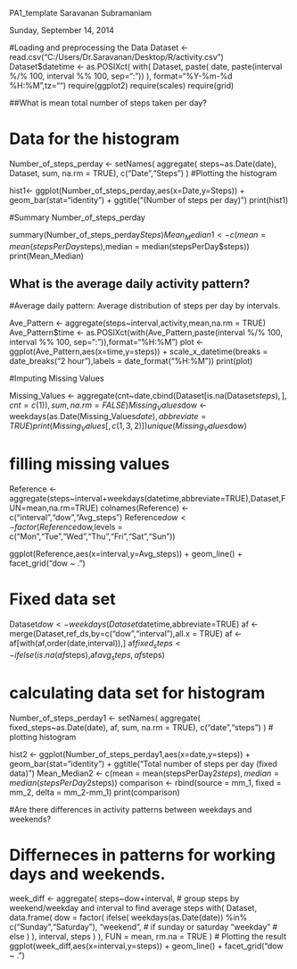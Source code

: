 PA1_template
Saravanan Subramaniam

Sunday, September 14, 2014

#Loading and preprocessing the Data
Dataset <- read.csv("C:/Users/Dr.Saravanan/Desktop/R/activity.csv")
Dataset$datetime <- as.POSIXct(
  with(
    Dataset,
    paste(
      date,
      paste(interval %/% 100, interval %% 100, sep=":"))
  ),
  format="%Y-%m-%d %H:%M",tz="")
require(ggplot2)
require(scales)
require(grid)

##What is mean total number of steps taken per day?

# Data for the histogram

Number_of_steps_perday <- setNames(
  aggregate(
    steps~as.Date(date),
    Dataset,
    sum,
    na.rm = TRUE),
  c("Date","Steps")
)
#Plotting the histogram

hist1<- ggplot(Number_of_steps_perday,aes(x=Date,y=Steps)) + 
  geom_bar(stat="identity") + 
  ggtitle("(Number of steps per day)")
print(hist1)

#Summary Number_of_steps_perday 

summary(Number_of_steps_perday$Steps)
Mean_Median1 <- c(mean = mean(stepsPerDay$steps),median = median(stepsPerDay$steps))
print(Mean_Median)

## What is the average daily activity pattern?

#Average daily pattern: Average distribution of steps per day by intervals.

Ave_Pattern <- aggregate(steps~interval,activity,mean,na.rm = TRUE)
Ave_Pattern$time <- as.POSIXct(with(Ave_Pattern,paste(interval %/% 100, interval %% 100, sep=":")),format="%H:%M")
plot <- ggplot(Ave_Pattern,aes(x=time,y=steps))  + 
  scale_x_datetime(breaks = date_breaks("2 hour"),labels = date_format("%H:%M"))
print(plot)

#Imputing Missing Values

Missing_Values <- aggregate(cnt~date,cbind(Dataset[is.na(Dataset$steps),],cnt=c(1)),sum,na.rm = FALSE)
Missing_Values$dow <- weekdays(as.Date(Missing_Values$date),abbreviate=TRUE)
print(Missing_Values[,c(1,3,2)])
unique(Missing_Values$dow)

# filling missing values 

Reference <- aggregate(steps~interval+weekdays(datetime,abbreviate=TRUE),Dataset,FUN=mean,na.rm=TRUE)
colnames(Reference) <- c("interval","dow","Avg_steps")
Reference$dow <- factor(Reference$dow,levels = c("Mon","Tue","Wed","Thu","Fri","Sat","Sun"))

ggplot(Reference,aes(x=interval,y=Avg_steps)) + geom_line() + facet_grid("dow ~ .")

# Fixed data set

Dataset$dow <- weekdays(Dataset$datetime,abbreviate=TRUE)
af <- merge(Dataset,ref_ds,by=c("dow","interval"),all.x = TRUE)
af <- af[with(af,order(date,interval)),]
af$fixed_steps <- ifelse(is.na(af$steps),af$avg_steps,af$steps)

# calculating data set for histogram

Number_of_steps_perday1 <- setNames(
  aggregate(
    fixed_steps~as.Date(date),
    af,
    sum,
    na.rm = TRUE),
  c("date","steps")
)
# plotting histogram

hist2 <- ggplot(Number_of_steps_perday1,aes(x=date,y=steps)) + 
  geom_bar(stat="identity") + 
  ggtitle("Total number of steps per day (fixed data)")
Mean_Median2 <- c(mean = mean(stepsPerDay2$steps),median = median(stepsPerDay2$steps))
comparison <- rbind(source = mm_1, fixed = mm_2, delta = mm_2-mm_1)
print(comparison)

#Are there differences in activity patterns between weekdays and weekends?

# Differneces in patterns for working days and weekends.

week_diff <- aggregate(
  steps~dow+interval,  # group steps by weekend/weekday and interval to find average steps 
  with(
    Dataset,
    data.frame(
      dow = factor(
        ifelse(
          weekdays(as.Date(date)) %in% c("Sunday","Saturday"),
          "weekend",  # if sunday or saturday
          "weekday"   # else
        )
      ),
      interval,
      steps
    )
  ),
  FUN = mean,
  rm.na = TRUE
)
# Plotting the result
ggplot(week_diff,aes(x=interval,y=steps)) + geom_line() + facet_grid("dow ~ .")
